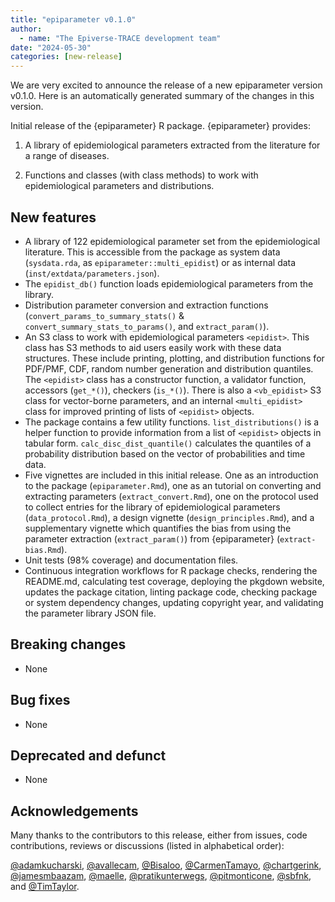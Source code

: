 ```yaml
---
title: "epiparameter v0.1.0"
author:
  - name: "The Epiverse-TRACE development team"
date: "2024-05-30"
categories: [new-release]
---
```


We are very excited to announce the release of a new epiparameter version v0.1.0.
Here is an automatically generated summary of the changes in this version.

Initial release of the {epiparameter} R package. {epiparameter} provides:

1. A library of epidemiological parameters extracted from the literature for a range of diseases.

2. Functions and classes (with class methods) to work with epidemiological parameters and distributions.

## New features

* A library of 122 epidemiological parameter set from the epidemiological literature. This is accessible from the package as system data (`sysdata.rda`, as `epiparameter::multi_epidist`) or as internal data (`inst/extdata/parameters.json`).
* The `epidist_db()` function loads epidemiological parameters from the library.
* Distribution parameter conversion and extraction functions (`convert_params_to_summary_stats()` & `convert_summary_stats_to_params()`, and `extract_param()`).
* An S3 class to work with epidemiological parameters `<epidist>`. This class has S3 methods to aid users easily work with these data structures. These include printing, plotting, and distribution functions for PDF/PMF, CDF, random number generation and distribution quantiles. The `<epidist>` class has a constructor function, a validator function, accessors (`get_*()`), checkers (`is_*()`). There is also a `<vb_epidist>` S3 class for vector-borne parameters, and an internal `<multi_epidist>` class for improved printing of lists of `<epidist>` objects.
* The package contains a few utility functions. `list_distributions()` is a helper function to provide information from a list of `<epidist>` objects in tabular form. `calc_disc_dist_quantile()` calculates the quantiles of a probability distribution based on the vector of probabilities and time data.
* Five vignettes are included in this initial release. One as an introduction to the package (`epiparameter.Rmd`), one as an tutorial on converting and extracting parameters (`extract_convert.Rmd`), one on the protocol used to collect entries for the library of epidemiological parameters (`data_protocol.Rmd`), a design vignette (`design_principles.Rmd`), and a supplementary vignette which quantifies the bias from using the parameter extraction (`extract_param()`) from {epiparameter} (`extract-bias.Rmd`).
* Unit tests (98% coverage) and documentation files.
* Continuous integration workflows for R package checks, rendering the README.md, calculating test coverage, deploying the pkgdown website, updates the package citation, linting package code, checking package or system dependency changes, updating copyright year, and validating the parameter library JSON file.

## Breaking changes

* None

## Bug fixes

* None

## Deprecated and defunct

* None

## Acknowledgements

Many thanks to the contributors to this release, either from issues, code contributions, reviews or discussions (listed in alphabetical order):

[@adamkucharski](https://github.com/adamkucharski), [@avallecam](https://github.com/avallecam), [@Bisaloo](https://github.com/Bisaloo), [@CarmenTamayo](https://github.com/CarmenTamayo), [@chartgerink](https://github.com/chartgerink), [@jamesmbaazam](https://github.com/jamesmbaazam), [@maelle](https://github.com/maelle), [@pratikunterwegs](https://github.com/pratikunterwegs), [@pitmonticone](https://github.com/pitmonticone), [@sbfnk](https://github.com/sbfnk), and [@TimTaylor](https://github.com/TimTaylor).

